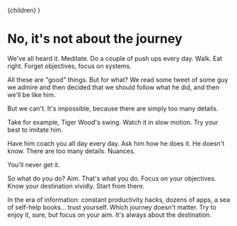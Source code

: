   <Layout pagetitle="No, it's not about the journey">{children}</Layout>
)

# No, it's not about the journey

We've all heard it. Meditate. Do a couple of push ups every day. Walk. Eat right. Forget objectives, focus on systems.

All these are "good" things. But for what? We read some tweet of some guy we admire and then decided that we should follow what he did, and then we'll be like him.

But we can't. It's impossible, because there are simply too many details.

Take for example, Tiger Wood's swing. Watch it in slow motion. Try your best to imitate him.

Have him coach you all day every day. Ask him how he does it. He doesn't know. There are too many details. Nuances.

You'll never get it.

So what do you do? Aim. That's what you do. Focus on your objectives. Know your destination vividly. Start from there.

In the era of information: constant productivity hacks, dozens of apps, a sea of self-help books... trust yourself. Which journey doesn't matter. Try to enjoy it, sure, but focus on your aim. It's always about the destination.
